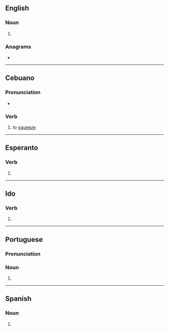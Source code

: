 {{also|Tiros|tīros}}
==English==

===Noun===
{{head|en|noun form}}

# {{plural of|en|tiro}}

===Anagrams===
* {{anagrams|en|a=iorst|Istro-|riots|roist|rosti|rotis|rösti|torsi|trios}}

----

==Cebuano==

===Pronunciation===
* {{hyphenation|ceb|ti|ros}}

===Verb===
{{head|ceb|verb}}

# to [[squeeze]]

----

==Esperanto==

===Verb===
{{eo-head}}

# {{eo-form of|tir|os}}

----

==Ido==

===Verb===
{{io-verb form}}

# {{io-form of|tir}}

----

==Portuguese==

===Pronunciation===
{{pt-IPA}}

===Noun===
{{head|pt|noun form|g=m}}

# {{plural of|pt|tiro}}

----

==Spanish==

===Noun===
{{head|es|noun form|g=m-p}}

# {{plural of|es|tiro}}